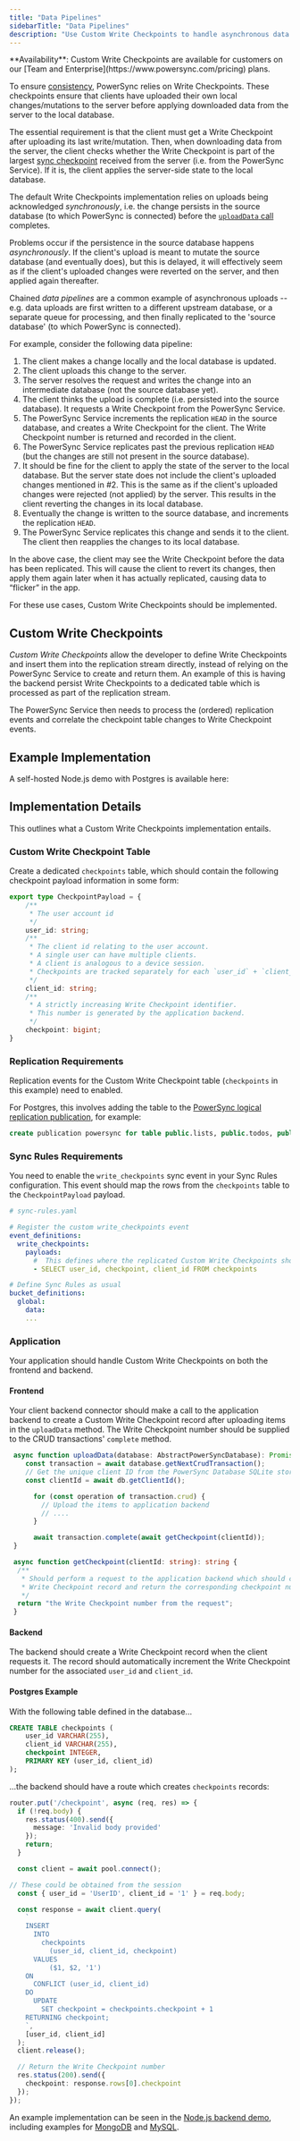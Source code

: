 ```yaml
---
title: "Data Pipelines"
sidebarTitle: "Data Pipelines"
description: "Use Custom Write Checkpoints to handle asynchronous data uploads, as in chained data pipelines."
---
```


<Info>
**Availability**:
Custom Write Checkpoints are available for customers on our [Team and Enterprise](https://www.powersync.com/pricing) plans.
</Info>

To ensure [consistency](/architecture/consistency), PowerSync relies on Write Checkpoints. These checkpoints ensure that clients have uploaded their own local changes/mutations to the server before applying downloaded data from the server to the local database.

The essential requirement is that the client must get a Write Checkpoint after uploading its last write/mutation. Then, when downloading data from the server, the client checks whether the Write Checkpoint is part of the largest [sync checkpoint](https://github.com/powersync-ja/powersync-service/blob/main/docs/sync-protocol.md) received from the server (i.e. from the PowerSync Service). If it is, the client applies the server-side state to the local database.

The default Write Checkpoints implementation relies on uploads being acknowledged _synchronously_, i.e. the change persists in the source database (to which PowerSync is connected) before the [`uploadData` call](/installation/client-side-setup/integrating-with-your-backend) completes.

Problems occur if the persistence in the source database happens _asynchronously_. If the client's upload is meant to mutate the source database (and eventually does), but this is delayed, it will effectively seem as if the client's uploaded changes were reverted on the server, and then applied again thereafter.

Chained *data pipelines* are a common example of asynchronous uploads -- e.g. data uploads are first written to a different upstream database, or a separate queue for processing, and then finally replicated to the 'source database' (to which PowerSync is connected). 

For example, consider the following data pipeline:

1. The client makes a change locally and the local database is updated.
2. The client uploads this change to the server. 
3. The server resolves the request and writes the change into an intermediate database (not the source database yet).
4. The client thinks the upload is complete (i.e. persisted into the source database). It requests a Write Checkpoint from the PowerSync Service.
5. The PowerSync Service increments the replication `HEAD` in the source database, and creates a Write Checkpoint for the client. The Write Checkpoint number is returned and recorded in the client.
6. The PowerSync Service replicates past the previous replication `HEAD` (but the changes are still not present in the source database).
7. It should be fine for the client to apply the state of the server to the local database. But the server state does not include the client's uploaded changes mentioned in #2. This is the same as if the client's uploaded changes were rejected (not applied) by the server. This results in the client reverting the changes in its local database.
8. Eventually the change is written to the source database, and increments the replication `HEAD`.
9. The PowerSync Service replicates this change and sends it to the client. The client then reapplies the changes to its local database.

In the above case, the client may see the Write Checkpoint before the data has been replicated. This will cause the client to revert its changes, then apply them again later when it has actually replicated, causing data to “flicker” in the app.

For these use cases, Custom Write Checkpoints should be implemented.

## Custom Write Checkpoints

_Custom Write Checkpoints_ allow the developer to define Write Checkpoints and insert them into the replication stream directly, instead of relying on the PowerSync Service to create and return them. An example of this is having the backend persist Write Checkpoints to a dedicated table which is processed as part of the replication stream.

The PowerSync Service then needs to process the (ordered) replication events and correlate the checkpoint table changes to Write Checkpoint events.

## Example Implementation

A self-hosted Node.js demo with Postgres is available here:

<Card title="Custom Write Checkpoints (NodeJS + Postgres)" icon="github" href="https://github.com/powersync-ja/self-host-demo/tree/main/demos/nodejs-custom-checkpoints/README.md" horizontal>
</Card>

## Implementation Details

This outlines what a Custom Write Checkpoints implementation entails.

### Custom Write Checkpoint Table

Create a dedicated `checkpoints` table, which should contain the following checkpoint payload information in some form:

```TypeScript
export type CheckpointPayload = {
    /**
     * The user account id
     */
    user_id: string;
    /**
     * The client id relating to the user account.
     * A single user can have multiple clients.
     * A client is analogous to a device session.
     * Checkpoints are tracked separately for each `user_id` + `client_id`.
     */
    client_id: string;
    /**
     * A strictly increasing Write Checkpoint identifier.
     * This number is generated by the application backend.
     */
    checkpoint: bigint;
}
```

### Replication Requirements

Replication events for the Custom Write Checkpoint table (`checkpoints` in this example) need to enabled.

For Postgres, this involves adding the table to the [PowerSync logical replication publication](/installation/database-setup), for example:

```SQL
create publication powersync for table public.lists, public.todos, public.checkpoints;
```

### Sync Rules Requirements

You need to enable the `write_checkpoints` sync event in your Sync Rules configuration. This event should map the rows from the `checkpoints` table to the `CheckpointPayload` payload.

```YAML
# sync-rules.yaml

# Register the custom write_checkpoints event
event_definitions:
  write_checkpoints:
    payloads:
      #  This defines where the replicated Custom Write Checkpoints should be extracted from
      - SELECT user_id, checkpoint, client_id FROM checkpoints

# Define Sync Rules as usual
bucket_definitions:
  global:
    data:
    ...
```

### Application

Your application should handle Custom Write Checkpoints on both the frontend and backend.

#### Frontend

Your client backend connector should make a call to the application backend to create a Custom Write Checkpoint record after uploading items in the `uploadData` method. The Write Checkpoint number should be supplied to the CRUD transactions' `complete` method.

```TypeScript
 async function uploadData(database: AbstractPowerSyncDatabase): Promise<void> {
    const transaction = await database.getNextCrudTransaction();
    // Get the unique client ID from the PowerSync Database SQLite storage
    const clientId = await db.getClientId();

      for (const operation of transaction.crud) {
        // Upload the items to application backend
        // ....
      }

      await transaction.complete(await getCheckpoint(clientId));
 }

 async function getCheckpoint(clientId: string): string {
  /**
   * Should perform a request to the application backend which should create the 
   * Write Checkpoint record and return the corresponding checkpoint number.
   */
  return "the Write Checkpoint number from the request";
 }
```

#### Backend

The backend should create a Write Checkpoint record when the client requests it. The record should automatically increment the Write Checkpoint number for the associated `user_id` and `client_id`.

#### Postgres Example

With the following table defined in the database...

```SQL
CREATE TABLE checkpoints (
    user_id VARCHAR(255),
    client_id VARCHAR(255),
    checkpoint INTEGER,
    PRIMARY KEY (user_id, client_id)
);
```

...the backend should have a route which creates `checkpoints` records:

```TypeScript
router.put('/checkpoint', async (req, res) => {
  if (!req.body) {
    res.status(400).send({
      message: 'Invalid body provided'
    });
    return;
  }

  const client = await pool.connect();

// These could be obtained from the session
  const { user_id = 'UserID', client_id = '1' } = req.body;

  const response = await client.query(
    `
    INSERT
      INTO
        checkpoints
          (user_id, client_id, checkpoint)
      VALUES
          ($1, $2, '1')
    ON
      CONFLICT (user_id, client_id)
    DO
      UPDATE
        SET checkpoint = checkpoints.checkpoint + 1
    RETURNING checkpoint;
    `,
    [user_id, client_id]
  );
  client.release();

  // Return the Write Checkpoint number
  res.status(200).send({
    checkpoint: response.rows[0].checkpoint
  });
});

```

An example implementation can be seen in the [Node.js backend demo](https://github.com/powersync-ja/powersync-nodejs-backend-todolist-demo/blob/main/src/api/data.js), including examples for [MongoDB](https://github.com/powersync-ja/powersync-nodejs-backend-todolist-demo/blob/main/src/persistance/mongo/mongo-persistance.js) and [MySQL](https://github.com/powersync-ja/powersync-nodejs-backend-todolist-demo/blob/main/src/persistance/mysql/mysql-persistance.js).